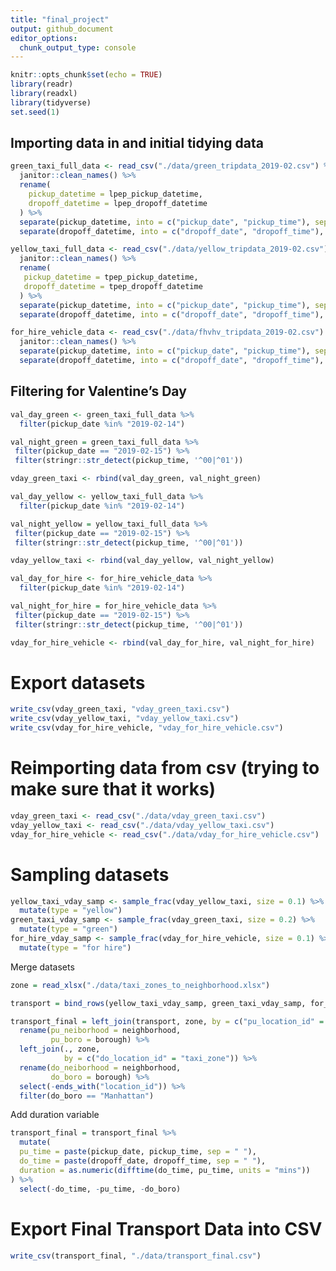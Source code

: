 ```yaml
---
title: "final_project"
output: github_document
editor_options: 
  chunk_output_type: console
---
```


```r
knitr::opts_chunk$set(echo = TRUE)
library(readr)
library(readxl)
library(tidyverse)
set.seed(1)
```

## Importing data in and initial tidying data 

```r
green_taxi_full_data <- read_csv("./data/green_tripdata_2019-02.csv") %>% 
  janitor::clean_names() %>% 
  rename(
    pickup_datetime = lpep_pickup_datetime,
    dropoff_datetime = lpep_dropoff_datetime
  ) %>% 
  separate(pickup_datetime, into = c("pickup_date", "pickup_time"), sep = " ") %>% 
  separate(dropoff_datetime, into = c("dropoff_date", "dropoff_time"), sep = " ")
```

```r
yellow_taxi_full_data <- read_csv("./data/yellow_tripdata_2019-02.csv") %>% 
  janitor::clean_names() %>% 
  rename(
   pickup_datetime = tpep_pickup_datetime,
   dropoff_datetime = tpep_dropoff_datetime
  ) %>% 
  separate(pickup_datetime, into = c("pickup_date", "pickup_time"), sep = " ") %>% 
  separate(dropoff_datetime, into = c("dropoff_date", "dropoff_time"), sep = " ") 
```

```r
for_hire_vehicle_data <- read_csv("./data/fhvhv_tripdata_2019-02.csv") %>% 
  janitor::clean_names() %>% 
  separate(pickup_datetime, into = c("pickup_date", "pickup_time"), sep = " ") %>% 
  separate(dropoff_datetime, into = c("dropoff_date", "dropoff_time"), sep = " ")
```

## Filtering for Valentine's Day 

```r
val_day_green <- green_taxi_full_data %>% 
  filter(pickup_date %in% "2019-02-14")

val_night_green = green_taxi_full_data %>% 
 filter(pickup_date == "2019-02-15") %>% 
 filter(stringr::str_detect(pickup_time, '^00|^01'))

vday_green_taxi <- rbind(val_day_green, val_night_green)
```

```r
val_day_yellow <- yellow_taxi_full_data %>%
  filter(pickup_date %in% "2019-02-14")

val_night_yellow = yellow_taxi_full_data %>% 
 filter(pickup_date == "2019-02-15") %>% 
 filter(stringr::str_detect(pickup_time, '^00|^01'))

vday_yellow_taxi <- rbind(val_day_yellow, val_night_yellow)
```

```r
val_day_for_hire <- for_hire_vehicle_data %>% 
  filter(pickup_date %in% "2019-02-14")

val_night_for_hire = for_hire_vehicle_data %>% 
 filter(pickup_date == "2019-02-15") %>% 
 filter(stringr::str_detect(pickup_time, '^00|^01'))

vday_for_hire_vehicle <- rbind(val_day_for_hire, val_night_for_hire)
```

# Export datasets 

```r
write_csv(vday_green_taxi, "vday_green_taxi.csv")
write_csv(vday_yellow_taxi, "vday_yellow_taxi.csv")
write_csv(vday_for_hire_vehicle, "vday_for_hire_vehicle.csv")
```

# Reimporting data from csv (trying to make sure that it works)

```r
vday_green_taxi <- read_csv("./data/vday_green_taxi.csv")
vday_yellow_taxi <- read_csv("./data/vday_yellow_taxi.csv")
vday_for_hire_vehicle <- read_csv("./data/vday_for_hire_vehicle.csv")
```

# Sampling datasets

```r
yellow_taxi_vday_samp <- sample_frac(vday_yellow_taxi, size = 0.1) %>% 
  mutate(type = "yellow")
green_taxi_vday_samp <- sample_frac(vday_green_taxi, size = 0.2) %>% 
  mutate(type = "green")
for_hire_vday_samp <- sample_frac(vday_for_hire_vehicle, size = 0.1) %>% 
  mutate(type = "for hire")
```

Merge datasets
```r
zone = read_xlsx("./data/taxi_zones_to_neighborhood.xlsx")

transport = bind_rows(yellow_taxi_vday_samp, green_taxi_vday_samp, for_hire_vday_samp) 

transport_final = left_join(transport, zone, by = c("pu_location_id" = "taxi_zone")) %>% 
  rename(pu_neiborhood = neighborhood,
         pu_boro = borough) %>% 
  left_join(., zone, 
            by = c("do_location_id" = "taxi_zone")) %>%
  rename(do_neiborhood = neighborhood,
         do_boro = borough) %>% 
  select(-ends_with("location_id")) %>% 
  filter(do_boro == "Manhattan") 
```

Add duration variable
```r
transport_final = transport_final %>% 
  mutate(
  pu_time = paste(pickup_date, pickup_time, sep = " "),
  do_time = paste(dropoff_date, dropoff_time, sep = " "),
  duration = as.numeric(difftime(do_time, pu_time, units = "mins"))
) %>% 
  select(-do_time, -pu_time, -do_boro)
```

# Export Final Transport Data into CSV
```r
write_csv(transport_final, "./data/transport_final.csv")
```

